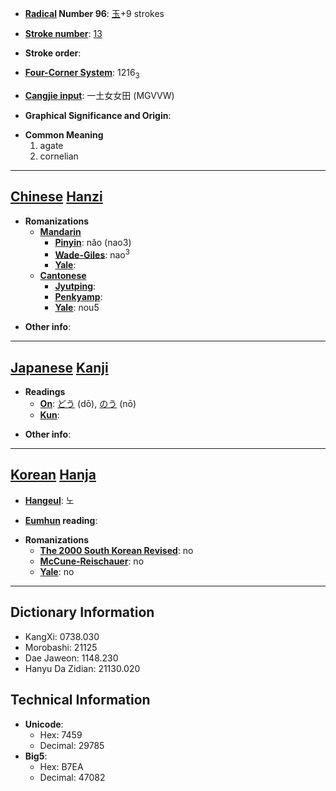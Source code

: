 * '''[[Wiktionary:Chinese radical index| Radical]] Number 96''': [[Wiktionary:Chinese radical index 玉|玉]]+9 strokes

* '''[[Wiktionary:Chinese total strokes index|Stroke number]]''': [[Wiktionary:Chinese total strokes index 13|13]]

* '''Stroke order''': 

* '''[[Wiktionary:Chinese four corner index|Four-Corner System]]''': 1216<sub>3</sub>

* '''[[Wiktionary:Chinese Cangjie index|Cangjie input]]''': 一土女女田 (MGVVW)

* '''Graphical Significance and Origin''': 

* '''Common Meaning'''
*#agate
*# cornelian


----

== [[Chinese]] [[Hanzi]] ==

* '''Romanizations'''
** '''[[Mandarin]]'''
*** '''[[Pinyin]]''': nǎo (nao3)
*** '''[[Wade-Giles]]''': nao<sup>3</sup>
*** '''[[Yale]]''': 
** '''[[Cantonese]]'''
*** '''[[Jyutping]]''':
*** '''[[Penkyamp]]''': 
*** '''[[Yale]]''': nou5

* '''Other info''': 

----

== [[Japanese]] [[Kanji]] ==

* '''Readings'''
** '''[[On]]''': [[どう]] (dō), [[のう]] (nō)
** '''[[Kun]]''': 

* '''Other info''':  

----

== [[Korean]] [[Hanja]] ==

* '''[[Hangeul]]''': 노

* '''[[Eumhun]] reading''': 

* '''Romanizations'''
** '''[[The 2000 South Korean Revised Romanization|The 2000 South Korean Revised]]''': no
** '''[[McCune-Reischauer]]''': no
** '''[[Yale]]''': no

----

== Dictionary Information ==

* KangXi: 0738.030
* Morobashi: 21125
* Dae Jaweon: 1148.230
* Hanyu Da Zidian: 21130.020

== Technical Information ==

* '''Unicode''':
** Hex: 7459
** Decimal: 29785
* '''Big5''':
** Hex: B7EA
** Decimal: 47082